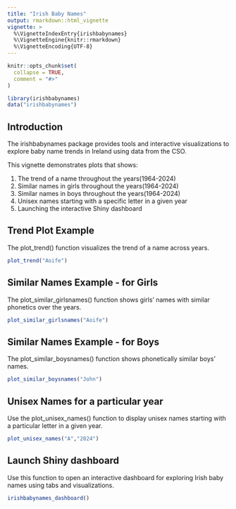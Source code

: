 ```yaml
---
title: "Irish Baby Names"
output: rmarkdown::html_vignette
vignette: >
  %\VignetteIndexEntry{irishbabynames}
  %\VignetteEngine{knitr::rmarkdown}
  %\VignetteEncoding{UTF-8}
---
```


```r
knitr::opts_chunk$set(
  collapse = TRUE,
  comment = "#>"
)
```

```r
library(irishbabynames)
data("irishbabynames")
```


## Introduction

The irishbabynames package provides tools and interactive visualizations to explore baby name trends in Ireland using data from the CSO.

This vignette demonstrates plots that shows:

1. The trend of a name throughout the years(1964-2024) 
2. Similar names in girls throughout the years(1964-2024)
3. Similar names in boys throughout the years(1964-2024)
4. Unisex names starting with a specific letter in a given year
5. Launching the interactive Shiny dashboard
  
  
  
## Trend Plot Example

The plot_trend() function visualizes the trend of a name across years.
```r
plot_trend("Aoife")
```

## Similar Names Example - for Girls

The plot_similar_girlsnames() function shows girls' names with similar phonetics over the years.
```r
plot_similar_girlsnames("Aoife")
```

## Similar Names Example - for Boys

The plot_similar_boysnames() function shows phonetically similar boys' names.
```r
plot_similar_boysnames("John")
```

## Unisex Names for a particular year

Use the plot_unisex_names() function to display unisex names starting with a particular letter in a given year.
```r
plot_unisex_names("A","2024")
```

## Launch Shiny dashboard

Use this function to open an interactive dashboard for exploring Irish baby names using tabs and visualizations.
```r
irishbabynames_dashboard()
```

